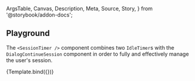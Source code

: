 <!-- @prettier -->

  ArgsTable,
  Canvas,
  Description,
  Meta,
  Source,
  Story,
} from '@storybook/addon-docs';


<Meta
  argTypes={argTypes}
  component={SessionTimer}
  title="Organisms/SessionTimer"
/>

<Description of={SessionTimer} />

## Playground

The `<SessionTimer />` component combines two `IdleTimer`s with the
`DialogContinueSession` component in order to fully and effectively manage
the user's session.

<Canvas isColumn>
  <Source language="jsx" story="Playground" />
  <Story
    name="Playground"
    args={{
      promptWithMsRemaining: 5000,
      tokenMaxAgeMs: 15 * 1000,
    }}
  >
    {Template.bind({})}
  </Story>
  <ArgsTable story="Playground" />
</Canvas>
